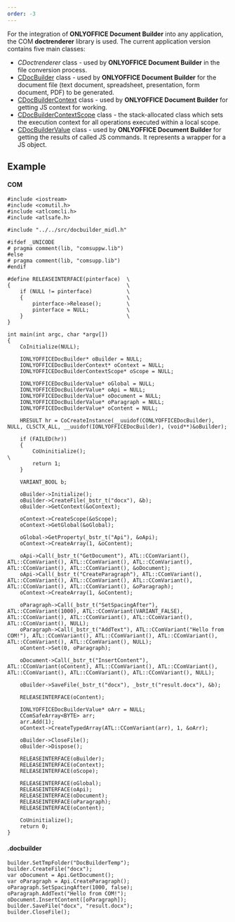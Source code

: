 ```yaml
---
order: -3
---
```

For the integration of **ONLYOFFICE Document Builder** into any application, the COM **doctrenderer** library is used. The current application version contains five main classes:

* *CDoctrenderer* class - used by **ONLYOFFICE Document Builder** in the file conversion process.
* [CDocBuilder](/docbuilder/integrationapi/com/cdocbuilder) class - used by **ONLYOFFICE Document Builder** for the document file (text document, spreadsheet, presentation, form document, PDF) to be generated.
* [CDocBuilderContext](/docbuilder/integrationapi/com/cdocbuildercontext) class - used by **ONLYOFFICE Document Builder** for getting JS context for working.
* [CDocBuilderContextScope](/docbuilder/integrationapi/com/cdocbuildercontextscope) class - the stack-allocated class which sets the execution context for all operations executed within a local scope.
* [CDocBuilderValue](/docbuilder/integrationapi/com/cdocbuildervalue) class - used by **ONLYOFFICE Document Builder** for getting the results of called JS commands. It represents a wrapper for a JS object.

## Example

#### COM

```
#include <iostream>
#include <comutil.h>
#include <atlcomcli.h>
#include <atlsafe.h>

#include "../../src/docbuilder_midl.h"

#ifdef _UNICODE
# pragma comment(lib, "comsuppw.lib")
#else
# pragma comment(lib, "comsupp.lib")
#endif

#define RELEASEINTERFACE(pinterface)  \
{                                     \
    if (NULL != pinterface)           \
    {                                 \
        pinterface->Release();        \
        pinterface = NULL;            \
    }                                 \
}

int main(int argc, char *argv[])
{
	CoInitialize(NULL);

	IONLYOFFICEDocBuilder* oBuilder = NULL;
	IONLYOFFICEDocBuilderContext* oContext = NULL;
	IONLYOFFICEDocBuilderContextScope* oScope = NULL;

	IONLYOFFICEDocBuilderValue* oGlobal = NULL;
	IONLYOFFICEDocBuilderValue* oApi = NULL;
	IONLYOFFICEDocBuilderValue* oDocument = NULL;
	IONLYOFFICEDocBuilderValue* oParagraph = NULL;
	IONLYOFFICEDocBuilderValue* oContent = NULL;

	HRESULT hr = CoCreateInstance(__uuidof(CONLYOFFICEDocBuilder), NULL, CLSCTX_ALL, __uuidof(IONLYOFFICEDocBuilder), (void**)&oBuilder);

	if (FAILED(hr))
	{
		CoUninitialize();                                             \
		return 1;
	}

	VARIANT_BOOL b;

	oBuilder->Initialize();
	oBuilder->CreateFile(_bstr_t("docx"), &b);
	oBuilder->GetContext(&oContext);

	oContext->CreateScope(&oScope);
	oContext->GetGlobal(&oGlobal);

	oGlobal->GetProperty(_bstr_t("Api"), &oApi);
	oContext->CreateArray(1, &oContent);

	oApi->Call(_bstr_t("GetDocument"), ATL::CComVariant(), ATL::CComVariant(), ATL::CComVariant(), ATL::CComVariant(), ATL::CComVariant(), ATL::CComVariant(), &oDocument);
	oApi->Call(_bstr_t("CreateParagraph"), ATL::CComVariant(), ATL::CComVariant(), ATL::CComVariant(), ATL::CComVariant(), ATL::CComVariant(), ATL::CComVariant(), &oParagraph);
	oContext->CreateArray(1, &oContent);
	
	oParagraph->Call(_bstr_t("SetSpacingAfter"), ATL::CComVariant(1000), ATL::CComVariant(VARIANT_FALSE), ATL::CComVariant(), ATL::CComVariant(), ATL::CComVariant(), ATL::CComVariant(), NULL);
	oParagraph->Call(_bstr_t("AddText"), ATL::CComVariant("Hello from COM!"), ATL::CComVariant(), ATL::CComVariant(), ATL::CComVariant(), ATL::CComVariant(), ATL::CComVariant(), NULL);
	oContent->Set(0, oParagraph);

	oDocument->Call(_bstr_t("InsertContent"), ATL::CComVariant(oContent), ATL::CComVariant(), ATL::CComVariant(), ATL::CComVariant(), ATL::CComVariant(), ATL::CComVariant(), NULL);

	oBuilder->SaveFile(_bstr_t("docx"), _bstr_t("result.docx"), &b);

	RELEASEINTERFACE(oContent);

	IONLYOFFICEDocBuilderValue* oArr = NULL;
	CComSafeArray<BYTE> arr;
	arr.Add(1);
	oContext->CreateTypedArray(ATL::CComVariant(arr), 1, &oArr);

	oBuilder->CloseFile();
	oBuilder->Dispose();

	RELEASEINTERFACE(oBuilder);
	RELEASEINTERFACE(oContext);
	RELEASEINTERFACE(oScope);

	RELEASEINTERFACE(oGlobal);
	RELEASEINTERFACE(oApi);
	RELEASEINTERFACE(oDocument);
	RELEASEINTERFACE(oParagraph);
	RELEASEINTERFACE(oContent);

	CoUninitialize();
	return 0;
}
```

#### .docbuilder

```
builder.SetTmpFolder("DocBuilderTemp");
builder.CreateFile("docx");
var oDocument = Api.GetDocument();
var oParagraph = Api.CreateParagraph();
oParagraph.SetSpacingAfter(1000, false);
oParagraph.AddText("Hello from COM!");
oDocument.InsertContent([oParagraph]);
builder.SaveFile("docx", "result.docx");
builder.CloseFile();
```
